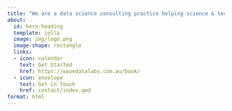 ```yaml
---
title: "We are a data science consulting practice helping science & technology teams innovate faster with data and maths. Not hype."
about:
  id: hero-heading
  template: jolla
  image: img/logo.png
  image-shape: rectangle
  links:
  - icon: calendar
    text: Get Started
    href: https://wavedatalabs.com.au/book/
  - icon: envelope
    text: Get in Touch
    href: contact/index.qmd
format: html
---
```


:::{#hero-heading}



:::


